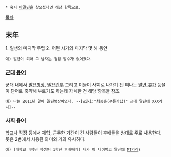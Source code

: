 * 혹시 [[이말년]]을 찾으셨다면 해당 항목으로.

[[목차]]
== 末年 ==
1. 일생의 마지막 무렵
2. 어떤 시기의 마지막 몇 해 동안

 예) 말년이 되어 그 남자는 점점 말수가 없어졌다.
=== [[군대]] [[용어]] ===
군대 내에서 [[말년병장]], [[말년간부]] 그리고 이들이 사회로 나가기 전 떠나는 [[말년 휴가]] 등을 이 단어로 축약해 부르기도 하는데 자세한 건 해당 항목들 참조.

 예) 나는 2011년 말에 말년병장이었다. --[wiki:"최종훈(푸른거탑)" 근데 말년에 XXX라니]--
=== 사회 용어 ===
[[학교]]나 [[직장]] 등에서 재학, 근무한 기간이 긴 사람들이 후배들을 상대로 주로 사용한다. 뜻은 2번에서 사용된 의미와 거의 유사하다.

 예) (대학교 4학년 학생이 1학년 후배에게) 내가 이 나이먹고 말년에 [[MT]]가리?
